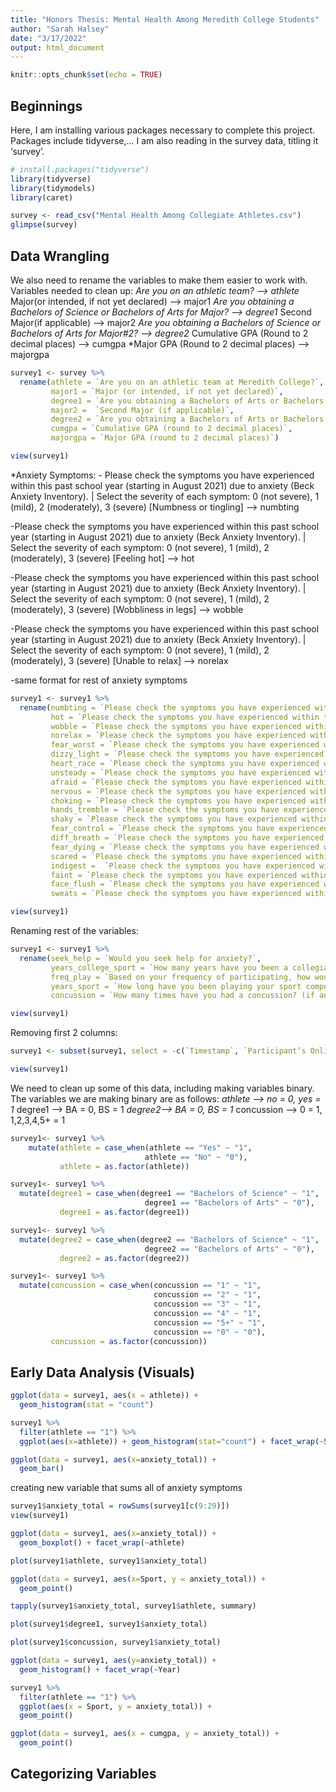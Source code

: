 ```yaml
---
title: "Honors Thesis: Mental Health Among Meredith College Students"
author: "Sarah Halsey"
date: "3/17/2022"
output: html_document
---
```


```r
knitr::opts_chunk$set(echo = TRUE)
```

## Beginnings
Here, I am installing various packages necessary to complete this project. Packages include tidyverse,...
I am also reading in the survey data, titling it 'survey'.

```r
# install.packages("tidyverse")
library(tidyverse)
library(tidymodels)
library(caret)
```

```r
survey <- read_csv("Mental Health Among Collegiate Athletes.csv")
glimpse(survey)
```

## Data Wrangling

We also need to rename the variables to make them easier to work with. 
Variables needed to clean up:
*Are you on an athletic team? --> athlete
*Major(or intended, if not yet declared) --> major1
*Are you obtaining a Bachelors of Science or Bachelors of Arts for Major? --> degree1
*Second Major(if applicable) --> major2
*Are you obtaining a Bachelors of Science or Bachelors of Arts for Major#2? --> degree2
*Cumulative GPA (Round to 2 decimal places) --> cumgpa
*Major GPA (Round to 2 decimal places) --> majorgpa

```r
survey1 <- survey %>%
  rename(athlete = `Are you on an athletic team at Meredith College?`,
         major1 = `Major (or intended, if not yet declared)`,
         degree1 = `Are you obtaining a Bachelors of Arts or Bachelors of Science for Major?`,
         major2 =  `Second Major (if applicable)`,
         degree2 = `Are you obtaining a Bachelors of Arts or Bachelors of Science for Major #2? (if applicable)`,
         cumgpa = `Cumulative GPA (round to 2 decimal places)`,
         majorgpa = `Major GPA (round to 2 decimal places)`)

view(survey1)
```



*Anxiety Symptoms:
- Please check the symptoms you have experienced within this past school year (starting in August 2021) due to anxiety (Beck Anxiety Inventory). | Select the severity of each symptom: 0 (not severe), 1 (mild), 2 (moderately), 3 (severe) [Numbness or tingling] --> numbting

-Please check the symptoms you have experienced within this past school year (starting in August 2021) due to anxiety (Beck Anxiety Inventory). | Select the severity of each symptom: 0 (not severe), 1 (mild), 2 (moderately), 3 (severe) [Feeling hot] --> hot

-Please check the symptoms you have experienced within this past school year (starting in August 2021) due to anxiety (Beck Anxiety Inventory). | Select the severity of each symptom: 0 (not severe), 1 (mild), 2 (moderately), 3 (severe) [Wobbliness in legs] --> wobble

-Please check the symptoms you have experienced within this past school year (starting in August 2021) due to anxiety (Beck Anxiety Inventory). | Select the severity of each symptom: 0 (not severe), 1 (mild), 2 (moderately), 3 (severe) [Unable to relax] --> norelax

-same format for rest of anxiety symptoms


```r
survey1 <- survey1 %>%
  rename(numbting = `Please check the symptoms you have experienced within this past school year (starting in August 2021) due to anxiety (Beck Anxiety Inventory). | Select the severity of each symptom: 0 (not severe), 1 (mild), 2 (moderately), 3 (severe) [Numbness or tingling]`,
         hot = `Please check the symptoms you have experienced within this past school year (starting in August 2021) due to anxiety (Beck Anxiety Inventory). | Select the severity of each symptom: 0 (not severe), 1 (mild), 2 (moderately), 3 (severe) [Feeling hot]`,
         wobble = `Please check the symptoms you have experienced within this past school year (starting in August 2021) due to anxiety (Beck Anxiety Inventory). | Select the severity of each symptom: 0 (not severe), 1 (mild), 2 (moderately), 3 (severe) [Wobbliness in legs]`,
         norelax = `Please check the symptoms you have experienced within this past school year (starting in August 2021) due to anxiety (Beck Anxiety Inventory). | Select the severity of each symptom: 0 (not severe), 1 (mild), 2 (moderately), 3 (severe) [Unable to relax]`,
         fear_worst = `Please check the symptoms you have experienced within this past school year (starting in August 2021) due to anxiety (Beck Anxiety Inventory). | Select the severity of each symptom: 0 (not severe), 1 (mild), 2 (moderately), 3 (severe) [Fear of worst happening]`,
         dizzy_light = `Please check the symptoms you have experienced within this past school year (starting in August 2021) due to anxiety (Beck Anxiety Inventory). | Select the severity of each symptom: 0 (not severe), 1 (mild), 2 (moderately), 3 (severe) [Dizzy or lightheadeed]`,
         heart_race = `Please check the symptoms you have experienced within this past school year (starting in August 2021) due to anxiety (Beck Anxiety Inventory). | Select the severity of each symptom: 0 (not severe), 1 (mild), 2 (moderately), 3 (severe) [Heart pounding / racing]`,
         unsteady = `Please check the symptoms you have experienced within this past school year (starting in August 2021) due to anxiety (Beck Anxiety Inventory). | Select the severity of each symptom: 0 (not severe), 1 (mild), 2 (moderately), 3 (severe) [Unsteady]`,
         afraid = `Please check the symptoms you have experienced within this past school year (starting in August 2021) due to anxiety (Beck Anxiety Inventory). | Select the severity of each symptom: 0 (not severe), 1 (mild), 2 (moderately), 3 (severe) [Terrified or afraid]`,
         nervous = `Please check the symptoms you have experienced within this past school year (starting in August 2021) due to anxiety (Beck Anxiety Inventory). | Select the severity of each symptom: 0 (not severe), 1 (mild), 2 (moderately), 3 (severe) [Nervous]`,
         choking = `Please check the symptoms you have experienced within this past school year (starting in August 2021) due to anxiety (Beck Anxiety Inventory). | Select the severity of each symptom: 0 (not severe), 1 (mild), 2 (moderately), 3 (severe) [Feeling of choking]`,
         hands_tremble = `Please check the symptoms you have experienced within this past school year (starting in August 2021) due to anxiety (Beck Anxiety Inventory). | Select the severity of each symptom: 0 (not severe), 1 (mild), 2 (moderately), 3 (severe) [Hands trembling]`,
         shaky = `Please check the symptoms you have experienced within this past school year (starting in August 2021) due to anxiety (Beck Anxiety Inventory). | Select the severity of each symptom: 0 (not severe), 1 (mild), 2 (moderately), 3 (severe) [Shaky / unsteady]`,
         fear_control = `Please check the symptoms you have experienced within this past school year (starting in August 2021) due to anxiety (Beck Anxiety Inventory). | Select the severity of each symptom: 0 (not severe), 1 (mild), 2 (moderately), 3 (severe) [Fear of losing control]`,
         diff_breath = `Please check the symptoms you have experienced within this past school year (starting in August 2021) due to anxiety (Beck Anxiety Inventory). | Select the severity of each symptom: 0 (not severe), 1 (mild), 2 (moderately), 3 (severe) [Difficulty in breathing]`,
         fear_dying = `Please check the symptoms you have experienced within this past school year (starting in August 2021) due to anxiety (Beck Anxiety Inventory). | Select the severity of each symptom: 0 (not severe), 1 (mild), 2 (moderately), 3 (severe) [Fear of dying]`,
         scared = `Please check the symptoms you have experienced within this past school year (starting in August 2021) due to anxiety (Beck Anxiety Inventory). | Select the severity of each symptom: 0 (not severe), 1 (mild), 2 (moderately), 3 (severe) [Scared]`,
         indigest =  `Please check the symptoms you have experienced within this past school year (starting in August 2021) due to anxiety (Beck Anxiety Inventory). | Select the severity of each symptom: 0 (not severe), 1 (mild), 2 (moderately), 3 (severe) [Indigestion]`,
         faint = `Please check the symptoms you have experienced within this past school year (starting in August 2021) due to anxiety (Beck Anxiety Inventory). | Select the severity of each symptom: 0 (not severe), 1 (mild), 2 (moderately), 3 (severe) [Faint / lightheaded]`,
         face_flush = `Please check the symptoms you have experienced within this past school year (starting in August 2021) due to anxiety (Beck Anxiety Inventory). | Select the severity of each symptom: 0 (not severe), 1 (mild), 2 (moderately), 3 (severe) [Face flushed]`,
         sweats = `Please check the symptoms you have experienced within this past school year (starting in August 2021) due to anxiety (Beck Anxiety Inventory). | Select the severity of each symptom: 0 (not severe), 1 (mild), 2 (moderately), 3 (severe) [Hot / cold sweats]`)

view(survey1)
```


Renaming rest of the variables:

```r
survey1 <- survey1 %>%
  rename(seek_help = `Would you seek help for anxiety?`,
         years_college_sport = `How many years have you been a collegiate athlete?`,
         freq_play = `Based on your frequency of participating, how would you classify your status in your sport?`,
         years_sport = `How long have you been playing your sport competitively? (Please just type number of years)`,
         concussion = `How many times have you had a concussion? (if any)`)

view(survey1)
```

Removing first 2 columns:
```r
survey1 <- subset(survey1, select = -c(`Timestamp`, `Participant’s Online DECISION:If you choose NOT to participate, please close your browser at this time.If you choose to participate in this research study, please read the statement below and indicate your consent by checking the box and submitting your response. You will then be taken to the survey. Before submitting, please print a copy of this consent page for your records.`))

view(survey1)
```


We need to clean up some of this data, including making variables binary. The variables we are making binary are as follows:
*athlete  --> no = 0, yes = 1
*degree1 --> BA = 0, BS = 1
*degree2--> BA = 0, BS = 1
*concussion --> 0 = 1, 1,2,3,4,5+ = 1

```r
survey1<- survey1 %>%
    mutate(athlete = case_when(athlete == "Yes" ~ "1",
                              athlete == "No" ~ "0"),
           athlete = as.factor(athlete))
```

```r
survey1<- survey1 %>%
  mutate(degree1 = case_when(degree1 == "Bachelors of Science" ~ "1",
                              degree1 == "Bachelors of Arts" ~ "0"),
           degree1 = as.factor(degree1))
```

```r
survey1<- survey1 %>%
  mutate(degree2 = case_when(degree2 == "Bachelors of Science" ~ "1",
                              degree2 == "Bachelors of Arts" ~ "0"),
           degree2 = as.factor(degree2))
```

```r
survey1<- survey1 %>%
  mutate(concussion = case_when(concussion == "1" ~ "1",
                                concussion == "2" ~ "1",
                                concussion == "3" ~ "1",
                                concussion == "4" ~ "1",
                                concussion == "5+" ~ "1",
                                concussion == "0" ~ "0"),
         concussion = as.factor(concussion))
```

## Early Data Analysis (Visuals)
```r
ggplot(data = survey1, aes(x = athlete)) +
  geom_histogram(stat = "count")

survey1 %>%
  filter(athlete == "1") %>%
  ggplot(aes(x=athlete)) + geom_histogram(stat="count") + facet_wrap(~Sport)
```
```r
ggplot(data = survey1, aes(x=anxiety_total)) +
  geom_bar()
```

creating new variable that sums all of anxiety symptoms

```r
survey1$anxiety_total = rowSums(survey1[c(9:29)])
view(survey1)
```

```r
ggplot(data = survey1, aes(x=anxiety_total)) +
  geom_boxplot() + facet_wrap(~athlete)

plot(survey1$athlete, survey1$anxiety_total)

ggplot(data = survey1, aes(x=Sport, y = anxiety_total)) +
  geom_point()

tapply(survey1$anxiety_total, survey1$athlete, summary)
```
```r
plot(survey1$degree1, survey1$anxiety_total)
```

```r
plot(survey1$concussion, survey1$anxiety_total)
```


```r
ggplot(data = survey1, aes(y=anxiety_total)) +
  geom_histogram() + facet_wrap(~Year)
```

```r
survey1 %>%
  filter(athlete == "1") %>%
  ggplot(aes(x = Sport, y = anxiety_total)) +
  geom_point()
```
```r
ggplot(data = survey1, aes(x = cumgpa, y = anxiety_total)) +
  geom_point()
```

## Categorizing Variables




